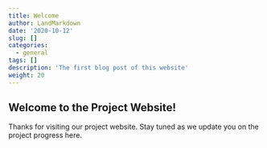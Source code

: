 ```yaml
---
title: Welcome
author: LandMarkdown
date: '2020-10-12'
slug: []
categories:
  - general
tags: []
description: 'The first blog post of this website'
weight: 20
---
```


## Welcome to the Project Website!

Thanks for visiting our project website. Stay tuned as we update you on the project progress here.